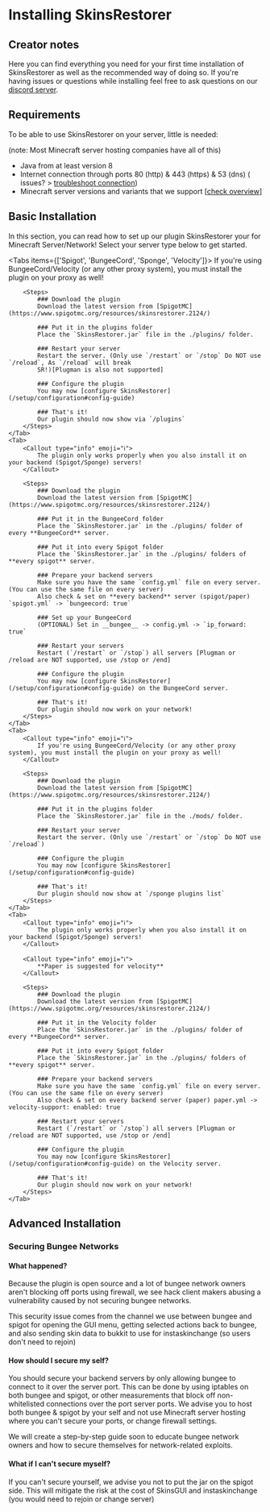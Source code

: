 
# Installing SkinsRestorer

## Creator notes

Here you can find everything you need for your first time installation of SkinsRestorer as well as the recommended way
of doing so.
If you're having issues or questions while installing feel
free to ask questions on our [discord server](https://skinsrestorer.net/discord).

## Requirements

To be able to use SkinsRestorer on your server, little is needed:

(note: Most Minecraft server hosting companies have all of this)

* Java from at least version 8
* Internet connection through ports 80 (http) & 443 (https) & 53 (dns) (
issues? > [troubleshoot connection](https://github.com/SkinsRestorer/SkinsRestorerX/wiki/Troubleshoot#connection))
* Minecraft server versions and variants that we
support [[check overview](https://github.com/SkinsRestorer/SkinsRestorerX/blob/master/README.md)]

## Basic Installation

In this section, you can read how to set up our plugin SkinsRestorer your for Minecraft Server/Network!
Select your server type below to get started.

<Tabs items={['Spigot', 'BungeeCord', 'Sponge', 'Velocity']}>
    <Tab>
        <Callout type="info" emoji="ℹ️">
            If you're using BungeeCord/Velocity (or any other proxy system), you must install the plugin on your proxy as well!
        </Callout>

        <Steps>
            ### Download the plugin
            Download the latest version from [SpigotMC](https://www.spigotmc.org/resources/skinsrestorer.2124/)

            ### Put it in the plugins folder
            Place the `SkinsRestorer.jar` file in the ./plugins/ folder.

            ### Restart your server
            Restart the server. (Only use `/restart` or `/stop` Do NOT use `/reload`, As `/reload` will break
            SR!)[Plugman is also not supported]

            ### Configure the plugin
            You may now [configure SkinsRestorer](/setup/configuration#config-guide)

            ### That's it!
            Our plugin should now show via `/plugins`
        </Steps>
    </Tab>
    <Tab>
        <Callout type="info" emoji="ℹ️">
            The plugin only works properly when you also install it on your backend (Spigot/Sponge) servers!
        </Callout>

        <Steps>
            ### Download the plugin
            Download the latest version from [SpigotMC](https://www.spigotmc.org/resources/skinsrestorer.2124/)

            ### Put it in the BungeeCord folder
            Place the `SkinsRestorer.jar` in the ./plugins/ folder of every **BungeeCord** server.

            ### Put it into every Spigot folder
            Place the `SkinsRestorer.jar` in the ./plugins/ folders of **every spigot** server.

            ### Prepare your backend servers
            Make sure you have the same `config.yml` file on every server. (You can use the same file on every server)
            Also check & set on **every backend** server (spigot/paper) `spigot.yml` -> `bungeecord: true`

            ### Set up your BungeeCord
            (OPTIONAL) Set in __bungee__ -> config.yml -> `ip_forward: true`

            ### Restart your servers
            Restart (`/restart` or `/stop`) all servers [Plugman or /reload are NOT supported, use /stop or /end]

            ### Configure the plugin
            You may now [configure SkinsRestorer](/setup/configuration#config-guide) on the BungeeCord server.

            ### That's it!
            Our plugin should now work on your network!
        </Steps>
    </Tab>
    <Tab>
        <Callout type="info" emoji="ℹ️">
            If you're using BungeeCord/Velocity (or any other proxy system), you must install the plugin on your proxy as well!
        </Callout>

        <Steps>
            ### Download the plugin
            Download the latest version from [SpigotMC](https://www.spigotmc.org/resources/skinsrestorer.2124/)

            ### Put it in the plugins folder
            Place the `SkinsRestorer.jar` file in the ./mods/ folder.

            ### Restart your server
            Restart the server. (Only use `/restart` or `/stop` Do NOT use `/reload`)

            ### Configure the plugin
            You may now [configure SkinsRestorer](/setup/configuration#config-guide)

            ### That's it!
            Our plugin should now show at `/sponge plugins list`
        </Steps>
    </Tab>
    <Tab>
        <Callout type="info" emoji="ℹ️">
            The plugin only works properly when you also install it on your backend (Spigot/Sponge) servers!
        </Callout>

        <Callout type="info" emoji="ℹ️">
            **Paper is suggested for velocity**
        </Callout>

        <Steps>
            ### Download the plugin
            Download the latest version from [SpigotMC](https://www.spigotmc.org/resources/skinsrestorer.2124/)

            ### Put it in the Velocity folder
            Place the `SkinsRestorer.jar` in the ./plugins/ folder of every **BungeeCord** server.

            ### Put it into every Spigot folder
            Place the `SkinsRestorer.jar` in the ./plugins/ folders of **every spigot** server.

            ### Prepare your backend servers
            Make sure you have the same `config.yml` file on every server. (You can use the same file on every server)
            Also check & set on every backend server (paper) paper.yml -> velocity-support: enabled: true

            ### Restart your servers
            Restart (`/restart` or `/stop`) all servers [Plugman or /reload are NOT supported, use /stop or /end]

            ### Configure the plugin
            You may now [configure SkinsRestorer](/setup/configuration#config-guide) on the Velocity server.

            ### That's it!
            Our plugin should now work on your network!
        </Steps>
    </Tab>
</Tabs>

## Advanced Installation

### Securing Bungee Networks

#### What happened?

Because the plugin is open source and a lot of bungee network owners aren't blocking off ports using firewall, we see
hack client makers abusing a vulnerability caused by not securing bungee networks.

This security issue comes from the channel we use between bungee and spigot for opening the GUI menu, getting selected
actions back to bungee, and also sending skin data to bukkit to use for instaskinchange (so users don't need to rejoin)

#### How should I secure my self?

You should secure your backend servers by only allowing bungee to connect to it over the server port. This can be done
by using iptables on both bungee and spigot, or other measurements that block off non-whitelisted connections over the
port server ports. We advise you to host both bungee & spigot by your self and not use Minecraft server hosting where
you can't secure your ports, or change firewall settings.

We will create a step-by-step guide soon to educate bungee network owners and how to secure themselves for network-related exploits.

#### What if I can't secure myself?

If you can't secure yourself, we advise you not to put the jar on the spigot side. This will mitigate the risk at the
cost of SkinsGUI and instaskinchange (you would need to rejoin or change server)
